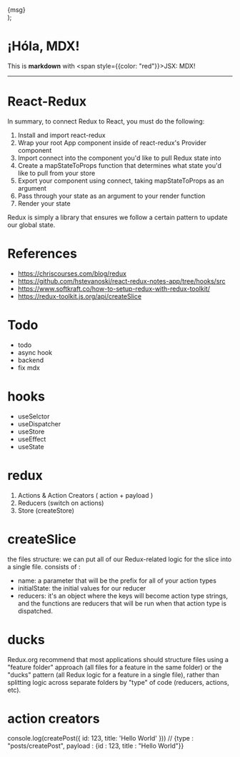   <div
    style={{
      padding: 20,
      backgroundColor: color,
      width: "50%",
      display: "inline-block",
      textAlign: "center",
      fontSize: "150px",
    }}
  >
    {msg}
  </div>
);

# ¡Hóla, MDX!

This is **markdown** with <span style={{color: "red"}}>JSX</span>: MDX!

<div>
  <Box color="tomato" msg="左" />
  <Box color="orange" msg="右" />
</div>

<hr />

# React-Redux

In summary, to connect Redux to React, you must do the following:

1. Install and import react-redux
2. Wrap your root App component inside of react-redux's Provider component
3. Import connect into the component you'd like to pull Redux state into
4. Create a mapStateToProps function that determines what state you'd like to pull from your store
5. Export your component using connect, taking mapStateToProps as an argument
6. Pass through your state as an argument to your render function
7. Render your state

Redux is simply a library that ensures we follow a certain pattern to update our global state.

# References

- <https://chriscourses.com/blog/redux>
- <https://github.com/hstevanoski/react-redux-notes-app/tree/hooks/src>
- <https://www.softkraft.co/how-to-setup-redux-with-redux-toolkit/>
- <https://redux-toolkit.js.org/api/createSlice>

# Todo

- todo
- async hook
- backend
- fix mdx

# hooks

- useSelctor
- useDispatcher
- useStore
- useEffect
- useState

# redux

1. Actions & Action Creators ( action + payload )
2. Reducers (switch on actions)
3. Store (createStore)

# createSlice

the files structure: we can put all of our Redux-related logic for the slice into a single file.
consists of :

- name: a parameter that will be the prefix for all of your action types
- initialState: the initial values for our reducer
- reducers: it's an object where the keys will become action type strings, and the functions are reducers that will be run when that action type is dispatched.

# ducks

Redux.org recommend that most applications should structure files using a "feature folder" approach (all files for a feature in the same folder) or the "ducks" pattern (all Redux logic for a feature in a single file), rather than splitting logic across separate folders by "type" of code (reducers, actions, etc).

# action creators

console.log(createPost({ id: 123, title: 'Hello World' }))
// {type : "posts/createPost", payload : {id : 123, title : "Hello World"}}
